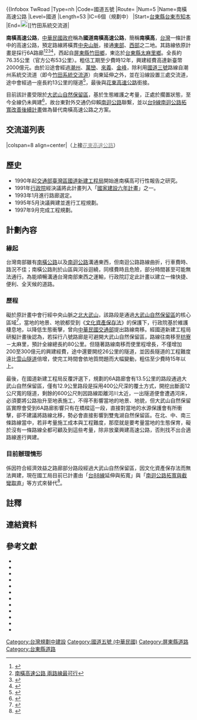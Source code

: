 {{Expand |time=2016-06-10T13:09:45+00:00}}
{{台灣規劃中建設}}
{{台東縣未來建設}}
{{屏東縣未來建設}}

{{Infobox TwRoad
|Type=nh
|Code=國道五號
|Route=
|Num=5
|Name=南橫高速公路
|Level=國道
|Length=53
|IC=6個（規劃中）
|Start=[[台東縣|台東縣]][[台東市|台東市]][[知本|知本]]
|End=[[File:TWHW3.svg|20px]][[竹田系統交流道|{{Gray]]
|Status = 規劃中
}}

'''南橫高速公路'''，[[中華民國政府|中華民國政府]]稱為'''國道南橫高速公路'''，簡稱'''南橫高'''，[[台灣|台灣]]一條計畫中的高速公路，預定路線將橫貫[[中央山脈|中央山脈]]，接通[[東台灣|東部]]、[[台灣西部|西部]]之二地。其路線依原計畫是採行6A路廊<ref>{{Cite web |url=http://www.lca.org.tw/tws/avot/02/71.htm |title=永續台灣生態保育 保衛大武山紀事 關懷生命協會 |access-date=2021-06-15 |archive-date=2007-10-24 |archive-url=https://web.archive.org/web/20071024194534/http://www.lca.org.tw/tws/avot/02/71.htm |dead-url=no }}</ref><ref>[https://www.keepon.com.tw/thread-70d2ecf5-0dd8-e411-93ec-000e04b74954.html 南橫高速公路 兩路線最可行]</ref><ref>{{Cite web |url=https://talk.ltn.com.tw/article/paper/1246361 |title=自由廣場》請勿汙名化南橫高速公路 自由時報 |access-date=2021-06-15 |archive-date=2021-06-15 |archive-url=https://web.archive.org/web/20210615041916/https://talk.ltn.com.tw/article/paper/1246361 |dead-url=no }}</ref><ref>{{Cite web |url=https://www.epochtimes.com/b5/2/2/24/n172553.htm |title=南橫高速公路建設可望敗部復活 大紀元 |access-date=2021-06-15 |archive-date=2021-06-15 |archive-url=https://web.archive.org/web/20210615041917/https://www.epochtimes.com/b5/2/2/24/n172553.htm |dead-url=no }}</ref>，西起自[[屏東縣|屏東縣]][[竹田鄉|竹田鄉]]，東迄於[[台東縣|台東縣]][[太麻里鄉|太麻里鄉]]。全長約76.35公里（官方公布53公里）。粗估工期至少費時12年，興建經費高達新臺幣2000億元。由於沿途會經過[[潮州鎮|潮州]]、[[萬巒鄉|萬巒]]、[[來義鄉|來義]]、[[金峰鄉_(臺灣)|金峰]]，除利用[[福爾摩沙高速公路|國道三號]]路線自潮州系統交流道（即今[[竹田系統交流道|竹田系統交流道]]）向東延伸之外，並在沿線設置三處交流道，途中會經過一座長約13公里的隧道<ref>{{Cite web |url=http://www.twce.org.tw/info/%E6%8A%80%E5%B8%AB%E5%A0%B1/283-2-2.htm |title=南橫高速公路有必要嗎？ 工程資訊 - 台灣省土木技師公會 |access-date=2021-06-15 |archive-date=2019-09-04 |archive-url=https://web.archive.org/web/20190904151304/http://www.twce.org.tw/info/%E6%8A%80%E5%B8%AB%E5%A0%B1/283-2-2.htm |dead-url=no }}</ref>，最後與[[花東高速公路|花東高速公路]]銜接。

目前該計畫受限於[[大武山自然保留區|大武山自然保留區]]，基於生態維護之考量，正處於擱置狀態，至今全線仍未興建<ref>{{Cite web |url=https://www.ftvnews.com.tw/news/detail/2020B13U10M1 |title=屏東-台東得繞南迴120km 議員提蓋高速公路 民視新聞網 |access-date=2021-06-15 |archive-date=2021-06-15 |archive-url=https://web.archive.org/web/20210615041917/https://www.ftvnews.com.tw/news/detail/2020B13U10M1 |dead-url=no }}</ref>，故台東對外交通仍仰賴[[南迴公路|南迴公路]]聯繫，並以[[台9線南迴公路拓寬改善後續計畫|台9線南迴公路拓寬改善後續計畫]]做為替代南橫高速公路之方案。

==交流道列表==
{{台灣公路表頭|n||國道五號南橫段}}
|colspan=8 align=center|（上接[[花東高速公路|<font color="#888888">花東高速公路</font>]]）
{{台灣公路預定|301|台東|鑽石型|規畫中|{{Jct|country=TWN|PH|11b}}|[[台東市|台東市]]|利嘉 台東|台東 利嘉|}}
{{台灣公路預定|306|知本|尚未公開|規畫中|{{Jct|country=TWN|PH|11b}}|[[台東市|台東市]]、[[知本溫泉|知本溫泉]]|知本 台東|台東 知本|}}
{{台灣公路預定|309|太麻里|尚未公開|規畫中|{{Jct|country=TWN|PH|9}}|[[太麻里鄉|太麻里鄉]]、[[大武鄉|大武鄉]]|太麻里 香蘭|香蘭 太麻里|}}
{{台灣公路設施|tun||茶仁山||}}
{{台灣公路預定|335|來義|尚未公開|規畫中|{{Jct|country=TWN|CH|185}}|[[來義鄉|來義鄉]]|來義 丹鳳|丹鳳 來義|}}
{{台灣公路預定|345|萬巒|尚未公開|規畫中|{{Jct|country=TWN|PH|1}}|[[竹田鄉|竹田鄉]]、[[潮州鎮|潮州鎮]]、[[內埔鄉|內埔鄉]]、[[萬巒鄉|萬巒鄉]]、[[六堆客家文化園區|六堆客家文化園區]]、八大森林樂園|萬巒 潮州|潮州 萬巒|}}
{{台灣公路預定|354|[[竹田系統交流道|竹田系統]]|雙葉型|規畫中|{{Jct|country=TWN|NH-ALL|3}}||||}}
{{台灣公路設施|brh|↓主線接續'''{{Jct|country=TWN|PH-ALL|88}}'''}}
{{End}}

==歷史==
*1990年起[[交通部臺灣區國道新建工程局|交通部臺灣區國道新建工程局]]開始進南橫高可行性報告之研究。
*1991年[[行政院|行政院]]經決議將此計畫列入「[[國家建設六年計畫|國家建設六年計畫]]」之一。
*1993年1月進行路廊選定。
*1995年5月決議興建並進行工程規劃。
*1997年9月完成工程規劃。

==計劃內容==
===緣起===
台灣南部雖有[[南橫公路|南橫公路]]以及[[南迴公路|南迴公路]]溝通東西，但南迴公路路線曲折，行車費時、路況不佳；南橫公路則於山區與河谷迴繞，同樣費時且危險，部分時間甚至可能無法通行。為能順暢溝通台灣南部東西之運輸，行政院訂定此計畫以建立一條快捷、便利、全天候的道路。

===歷程===
礙於原計畫中會行經中央山脈之[[北大武山|北大武山]]，該路段是通過[[大武山自然保留區|大武山自然保留區]]的核心區域<ref>{{Cite web |url=http://www.geotech.org.tw/upload/column_zone_file/387_20200424141024459.pdf |title=財團法人地工技術研究發展基金會 |access-date=2021-06-15 |archive-date=2021-06-15 |archive-url=https://web.archive.org/web/20210615041912/http://www.geotech.org.tw/upload/column_zone_file/387_20200424141024459.pdf |dead-url=no }}</ref>，當地的地景、地貌都受到《[[文化資產保存法|文化資產保存法]]》的保護下，行政院基於維護棲息地，以降低生態衝擊，曾向[[中華民國交通部|中華民國交通部]]提出路線南移。經國道新建工程局研擬計畫後認為，若採行八號路廊是可避開大武山自然保留區，路線往南移至[[枋寮鄉|枋寮]]－太麻里，預計全線總長約80公里。但隨著路線南移而使里程增長，不僅增加200至300億元的興建經費，途中還要開挖26公里的隧道，並因長隧道的工程難度遠比[[雪山隧道|雪山隧道]]倍增，使完工時間會依地質問題而大幅變動，粗估至少費時15年以上。

最後，在國道新建工程局反覆評選下，規劃的6A路廊會有13.5公里的路段通過大武山自然保留區，僅有12.9公里路段是採用400公尺深的覆土方式，開挖出斷面12公尺寬的隧道，剩餘的600公尺則因路線距離河川太近，一出隧道便會遭遇河床，必須要將公路抬升至地表施工，不得不影響當地的地景、地貌，但大武山自然保留區實際會受到6A路廊影響只有在橋樑這一段，直接對當地的水源保護會有所衝擊，卻不建議將路線北移，勢必會直接影響到雙鬼湖自然保留區。在北、中、南三條路線當中，若非考量施工成本與工程難度，那麼就是要考量當地的生態保育，礙於沒有一條路線全都可顧及到這些考量，除非放棄興建高速公路，否則找不出合適路線進行興建。

===目前辦理情形===
係因符合經濟效益之路廊部分路段經過大武山自然保留區，因文化資產保存法而無法興建，現在國工局目前已計畫由「[[台88線|台88線]]延伸與拓寬」與「[[南迴改|南迴公路拓寬與截彎取直]]」等方式來替代<ref>{{Cite web |url=https://www.ftvnews.com.tw/video/detail/C_7yaro8zsw |title=南橫高行經保留區至今無解！政府砸227億設「南迴改」　改善現有道路替代 民視新聞 |access-date=2022-01-18 |archive-date=2022-01-18 |archive-url=https://web.archive.org/web/20220118031511/https://www.ftvnews.com.tw/video/detail/C_7yaro8zsw }}</ref>。

==註釋==
{{NoteFoot}}

==連結資料==
{{reflist}}

==參考文獻==
*{{cite web |url=http://dava.ncl.edu.tw/metadatainfo.aspx?funtype=0&PlayType=2&id=538319&BLID=463916 |title=興建南橫高速公路將費時15年 |work=國家圖書館數位影音服務系統 |author=臺灣電視公司 |publisher=國家圖書館 |accessdate=2015-12-14 |language=zh-tw |date=1995-05-19 |archive-date=2019-06-08 |archive-url=https://web.archive.org/web/20190608004511/http://dava.ncl.edu.tw/metadatainfo.aspx?funtype=0&PlayType=2&id=538319&BLID=463916 |dead-url=no }}
*{{cite web |url=http://old.ltn.com.tw/2002/new/feb/24/today-c5.htm |title=南橫高速公路 可望敗部復活 |work=自由電子新聞網 |author=李文儀 |publisher=自由時報 |accessdate=2015-12-14 |language=zh-tw |date=2002-02-24 |archive-date=2016-03-05 |archive-url=https://web.archive.org/web/20160305071642/http://old.ltn.com.tw/2002/new/feb/24/today-c5.htm |dead-url=no }}
*{{cite news |title=興建南橫國道 政院決修法促成 |author=林金正 |publisher=中國時報 |language=zh-tw |date=1997-05-23 }}
*{{cite journal |journal=《新環境月刊》|issue=第105期 |title=〈國道南橫公路穿越大武山案評釋〉|author=黃錦堂 |publisher=新環境雜誌社 |language=zh-tw |date=1994 }}
*{{cite journal |journal=《臺灣林業》|volume=第19卷 |issue=第8期）|title=〈談國道南橫快速公路經過大武山自然保留區之影響〉 |pages=p.5-p.8 |author=楊秋霖、劉瓊蓮 |publisher=林務局 |language=zh-tw |date=1993 }}
*{{cite journal |journal=《大自然雜誌》|issue=第36期 |title=〈人定勝天——大武山自然保留區與國道南橫高速公路〉|pages=p.96 |author=李玲玲 |publisher=新環境雜誌社 |language=zh-tw |date=1992-07 }}
*{{cite thesis |title=《由國道南橫快速道路興建計劃看環境影響評估座談會》|author=王鴻濬 |publisher=中華民國野鳥學會 |type=論文集 |language=zh-tw |date=1995-09 }}
*{{cite book |title=《國道南橫公路可行性研究及初步規劃摘要報告》 |author=中華顧問工程司、美聯科技公司、亞聯工程顧問公司 |publisher=交通部台灣區國道新建工程局 |language=zh-tw |date=1992 }}
*{{cite book |title=《國道南橫公路路線研選：路廊方案評選報告》 |author=財團法人中華顧問工程司 |publisher=交通部臺灣區國道新建工程局 |language=zh-tw |date=1994-07 }}
*{{cite book |title=《國道南橫公路預定路廊地震影響評估》 |author=葉永田、羅俊雄、葉義雄、辛在勤、蔡主權、簡文郁、鄭世楠、黃文紀 |publisher=中國地球物理學會 |language=zh-tw |date=1993 }}
*{{cite book |title=《國道南橫公路路線研選文化遺址調查報告》|author=劉益昌、高業榮、曾振名 |publisher=交通部台灣區國道新建工程局 |language=zh-tw |date=1994 }}
*{{cite book |title=「國道南橫公路計畫環境影響說明書」民間評估系列（一）：植物生態及政策課題解析 |author=陳玉峯 |publisher=高雄市綠色協會 |language=zh-tw |date=1996-01 }}

[[Category:台灣規劃中建設|Category:台灣規劃中建設]]
[[Category:國道五號_(中華民國)|Category:國道五號 (中華民國)]]
[[Category:屏東縣道路|Category:屏東縣道路]]
[[Category:台東縣道路|Category:台東縣道路]]